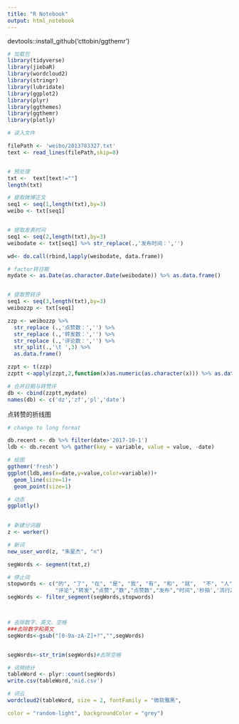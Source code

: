```yaml
---
title: "R Notebook"
output: html_notebook
---
```


devtools::install_github('cttobin/ggthemr')
```r
# 加载包
library(tidyverse)
library(jiebaR)
library(wordcloud2)
library(stringr)
library(lubridate)
library(ggplot2)
library(plyr)
library(ggthemes)
library(ggthemr)
library(plotly)

```

```r
# 读入文件

filePath <- 'weibo/2013783327.txt'
text <- read_lines(filePath,skip=8)


# 预处理
txt <-  text[text!=""]
length(txt)

# 提取微博正文
seq1 <- seq(1,length(txt),by=3)
weibo <- txt[seq1]


# 提取发表时间
seq1 <- seq(2,length(txt),by=3)
weibodate <- txt[seq1] %>% str_replace(.,'发布时间：','')

wd<- do.call(rbind,lapply(weibodate, data.frame))

# factor转日期
mydate <- as.Date(as.character.Date(weibodate)) %>% as.data.frame()


# 提取赞转评
seq1 <- seq(3,length(txt),by=3)
weibozzp <- txt[seq1]

zzp <- weibozzp %>% 
  str_replace (.,'点赞数：','') %>%  
  str_replace (.,'转发数：','') %>% 
  str_replace (.,'评论数：','') %>% 
  str_split(.,'\t ',3) %>% 
  as.data.frame() 

zzpt <- t(zzp) 
zzptt <-apply(zzpt,2,function(x)as.numeric(as.character(x))) %>% as.data.frame()

# 合并日期与转赞评
db <- cbind(zzptt,mydate)
names(db) <- c('dz','zf','pl','date')
```

点转赞的折线图
```r

# change to long format

db.recent <- db %>% filter(date>'2017-10-1')
ldb <- db.recent %>% gather(key = variable, value = value, -date)

# 绘图
ggthemr('fresh')
ggplot(ldb,aes(x=date,y=value,color=variable))+
  geom_line(size=1)+
  geom_point(size=1)

# 动态
ggplotly()
  
```


```r


# 新建分词器
z <- worker()

# 新词
new_user_word(z, "朱星杰", "n") 
```

```r
segWords <- segment(txt,z)
```

```r
# 停止词
stopwords <- c("的", "了", "在", "是", "我", "有", "和", "就",  "不", "人", "都", "一", "一个", "上", "也", "很", "到", "说", "要", "去", "你", "会", "着", "没有", "看", "好", "自己", "这",
               "评论","转发","点赞","数","点赞数","发布","时间",'秒拍','流行之王','微博'，'骆明劼',)
segWords <- filter_segment(segWords,stopwords)



# 去除数字、英文、空格
###去除数字和英文
segWords<-gsub("[0-9a-zA-Z]+?","",segWords)


segWords<-str_trim(segWords)#去除空格

# 词频统计
tableWord <- plyr::count(segWords)
write.csv(tableWord,'nid.csv')

# 词云
wordcloud2(tableWord, size = 2, fontFamily = "微软雅黑",  

color = "random-light", backgroundColor = "grey")  

```

